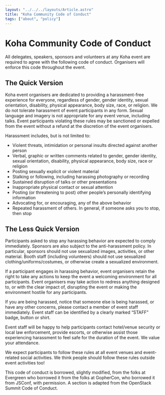 ```yaml
---
layout: "../../../layouts/Article.astro"
title: "Koha Community Code of Conduct"
tags: ["about", "policy"]
---
```


# Koha Community Code of Conduct

All delegates, speakers, sponsors and volunteers at any Koha event are required to agree with the following code of conduct. Organisers will enforce this code throughout the event.

## The Quick Version

Koha event organisers are dedicated to providing a harassment-free experience for everyone, regardless of gender, gender identity, sexual orientation, disability, physical appearance, body size, race, or religion. We do not tolerate harassment of event participants in any form. Sexual language and imagery is not appropriate for any event venue, including talks. Event participants violating these rules may be sanctioned or expelled from the event without a refund at the discretion of the event organisers.

Harassment includes, but is not limited to:

- Violent threats, intimidation or personal insults directed against another person
- Verbal, graphic or written comments related to gender, gender identity, sexual orientation, disability, physical appearance, body size, race or religion
- Posting sexually explicit or violent material
- Stalking or following, including harassing photography or recording  
- Sustained disruption of talks or other presentations
- Inappropriate physical contact or sexual attention
- Posting (or threatening to post) other people’s personally identifying information
- Advocating for, or encouraging, any of the above behavior
- Repeated harassment of others. In general, if someone asks you to stop, then stop

## The Less Quick Version

Participants asked to stop any harassing behavior are expected to comply immediately. Sponsors are also subject to the anti-harassment policy. In particular, sponsors should not use sexualized images, activities, or other material. Booth staff (including volunteers) should not use sexualized clothing/uniforms/costumes, or otherwise create a sexualized environment.

If a participant engages in harassing behavior, event organisers retain the right to take any actions to keep the event a welcoming environment for all participants. Event organisers may take action to redress anything designed to, or with the clear impact of, disrupting the event or making the environment hostile for any participants.

If you are being harassed, notice that someone else is being harassed, or have any other concerns, please contact a member of event staff immediately. Event staff can be identified by a clearly marked “STAFF” badge, button or shirt.

Event staff will be happy to help participants contact hotel/venue security or local law enforcement, provide escorts, or otherwise assist those experiencing harassment to feel safe for the duration of the event. We value your attendance.

We expect participants to follow these rules at all event venues and event-related social activities. We think people should follow these rules outside event activities too!

This code of conduct is borrowed, slightly modified, from the folks at Evergreen who borrowed it from the folks at GopherCon, who borrowed it from JSConf, with permission. A section is adapted from the OpenStack Summit Code of Conduct.